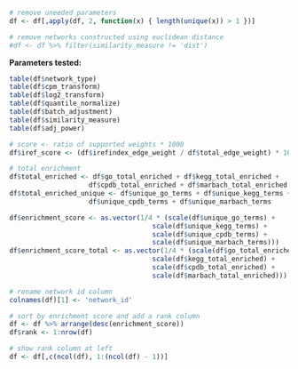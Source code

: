 ```r
# remove uneeded parameters
df <- df[,apply(df, 2, function(x) { length(unique(x)) > 1 })]

# remove networks constructed using euclidean distance
#df <- df %>% filter(similarity_measure != 'dist')
```

**Parameters tested:**

```r
table(df$network_type)
table(df$cpm_transform)
table(df$log2_transform)
table(df$quantile_normalize)
table(df$batch_adjustment)
table(df$similarity_measure)
table(df$adj_power)
```

```r
# score <- ratio of supported weights * 1000
df$iref_score <- (df$irefindex_edge_weight / df$total_edge_weight) * 1000

# total enrichment
df$total_enriched <- df$go_total_enriched + df$kegg_total_enriched +
                    df$cpdb_total_enriched + df$marbach_total_enriched
df$total_enriched_unique <- df$unique_go_terms + df$unique_kegg_terms +
                    df$unique_cpdb_terms + df$unique_marbach_terms

df$enrichment_score <- as.vector(1/4 * (scale(df$unique_go_terms) +
                                    scale(df$unique_kegg_terms) +
                                    scale(df$unique_cpdb_terms) + 
                                    scale(df$unique_marbach_terms)))
df$enrichment_score_total <- as.vector(1/4 * (scale(df$go_total_enriched) +
                                    scale(df$kegg_total_enriched) +
                                    scale(df$cpdb_total_enriched) + 
                                    scale(df$marbach_total_enriched)))

# rename network id column
colnames(df)[1] <- 'network_id'

# sort by enrichment score and add a rank column
df <- df %>% arrange(desc(enrichment_score))
df$rank <- 1:nrow(df)

# show rank column at left
df <- df[,c(ncol(df), 1:(ncol(df) - 1))]
```
